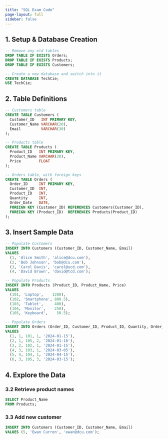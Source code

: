 ```yaml
---
title: "SQL Exam Code"
page-layout: full
sidebar: false
---
```


## 1. Setup & Database Creation

```sql
-- Remove any old tables
DROP TABLE IF EXISTS Orders;
DROP TABLE IF EXISTS Products;
DROP TABLE IF EXISTS Customers;

-- Create a new database and switch into it
CREATE DATABASE TechCie;
USE TechCie;
```

## 2. Table Definitions

```sql
-- Customers table
CREATE TABLE Customers (
  Customer_ID   INT PRIMARY KEY,
  Customer_Name VARCHAR(20),
  Email         VARCHAR(30)
);

-- Products table
CREATE TABLE Products (
  Product_ID   INT PRIMARY KEY,
  Product_Name VARCHAR(20),
  Price        FLOAT
);

-- Orders table, with foreign keys
CREATE TABLE Orders (
  Order_ID     INT PRIMARY KEY,
  Customer_ID  INT,
  Product_ID   INT,
  Quantity     INT,
  Order_Date   DATE,
  FOREIGN KEY (Customer_ID) REFERENCES Customers(Customer_ID),
  FOREIGN KEY (Product_ID)  REFERENCES Products(Product_ID)
);
```

## 3. Insert Sample Data

```sql
-- Populate Customers
INSERT INTO Customers (Customer_ID, Customer_Name, Email)
VALUES
  (1, 'Alice Smith', 'alice@dcu.com'),
  (2, 'Bob Johnson', 'bob@dcu.com'),
  (3, 'Carol Davis', 'carol@ucd.com'),
  (4, 'David Brown', 'david@tcd.com');

-- Populate Products
INSERT INTO Products (Product_ID, Product_Name, Price)
VALUES
  (101, 'Laptop',    1200),
  (102, 'Smartphone', 800.5),
  (103, 'Tablet',     400),
  (104, 'Monitor',    250),
  (105, 'Keyboard',    50.5);

-- Populate Orders
INSERT INTO Orders (Order_ID, Customer_ID, Product_ID, Quantity, Order_Date)
VALUES
  (1, 1, 101, 1, '2024-01-15'),
  (2, 1, 105, 2, '2024-01-16'),
  (3, 2, 102, 1, '2024-01-15'),
  (4, 3, 103, 1, '2024-03-05'),
  (5, 4, 104, 1, '2024-04-15'),
  (6, 3, 105, 3, '2024-03-15');
  ```

## 4. Explore the Data

### 3.2 Retrieve product names
```sql
SELECT Product_Name
FROM Products;
```
### 3.3 Add new customer
```sql
INSERT INTO Customers (Customer_ID, Customer_Name, Email)
VALUES (5, 'Ewan Curren', 'ewan@dcu.com');
```

